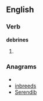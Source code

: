 ==English==

===Verb===
'''debrines'''

# {{third-person singular of|[[debrine]]}}

===Anagrams===
* {{alphagram|bdeeinrs}}
* [[inbreeds#English|inbreeds]]
* [[Serendib#English|Serendib]]